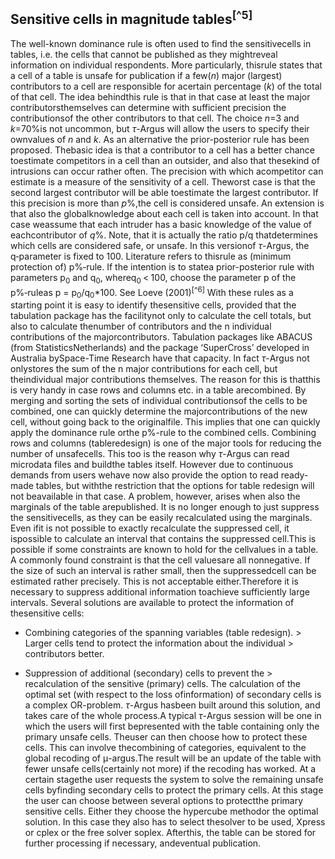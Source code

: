 ## Sensitive cells in magnitude tables^[^5]^
The well-known dominance rule is often used to find the sensitivecells in tables, i.e. the cells that cannot be published as they mightreveal information on individual respondents. More particularly, thisrule states that a cell of a table is unsafe for publication if a few(*n*) major (largest) contributors to a cell are responsible for acertain percentage (*k*) of the total of that cell. The idea behindthis rule is that in that case at least the major contributorsthemselves can determine with sufficient precision the contributionsof the other contributors to that cell. The choice *n*=3 and *k*=70%is not uncommon, but $\tau$-Argus will allow the users to specify their ownvalues of *n* and *k*.
As an alternative the prior-posterior rule has been proposed. Thebasic idea is that a contributor to a cell has a better chance toestimate competitors in a cell than an outsider, and also that thesekind of intrusions can occur rather often. The precision with which acompetitor can estimate is a measure of the sensitivity of a cell. Theworst case is that the second largest contributor will be able toestimate the largest contributor. If this precision is more than *p*%,the cell is considered unsafe. An extension is that also the globalknowledge about each cell is taken into account. In that case weassume that each intruder has a basic knowledge of the value of eachcontributor of *q*%. Note, that it is actually the ratio p/q thatdetermines which cells are considered safe, or unsafe. In this versionof $\tau$-Argus, the q‑parameter is fixed to 100. Literature refers to thisrule as (minimum protection of) p%‑rule. If the intention is to statea prior-posterior rule with parameters p~0~ and q~0~, whereq~0~~ ~\<~ ~100, choose the parameter p of the p%‑ruleas p = p~0~/q~0~\*100. See Loeve (2001)^[^6]^
With these rules as a starting point it is easy to identify thesensitive cells, provided that the tabulation package has the facilitynot only to calculate the cell totals, but also to calculate thenumber of contributors and the n individual contributions of the majorcontributors. Tabulation packages like ABACUS (from StatisticsNetherlands) and the package 'SuperCross' developed in Australia bySpace-Time Research have that capacity. In fact $\tau$-Argus not onlystores the sum of the n major contributions for each cell, but theindividual major contributions themselves. The reason for this is thatthis is very handy in case rows and columns etc. in a table arecombined. By merging and sorting the sets of individual contributionsof the cells to be combined, one can quickly determine the majorcontributions of the new cell, without going back to the originalfile. This implies that one can quickly apply the dominance rule orthe p%-rule to the combined cells. Combining rows and columns (tableredesign) is one of the major tools for reducing the number of unsafecells.
This too is the reason why $\tau$-Argus can read microdata files and buildthe tables itself. However due to continuous demands from users wehave now also provide the option to read ready-made tables, but withthe restriction that the options for table redesign will not beavailable in that case.
A problem, however, arises when also the marginals of the table arepublished. It is no longer enough to just suppress the sensitivecells, as they can be easily recalculated using the marginals. Even ifit is not possible to exactly recalculate the suppressed cell, it ispossible to calculate an interval that contains the suppressed cell.This is possible if some constraints are known to hold for the cellvalues in a table. A commonly found constraint is that the cell valuesare all nonnegative.
If the size of such an interval is rather small, then the suppressedcell can be estimated rather precisely. This is not acceptable either.Therefore it is necessary to suppress additional information toachieve sufficiently large intervals.
Several solutions are available to protect the information of thesensitive cells:

-   Combining categories of the spanning variables (table redesign).
    > Larger cells tend to protect the information about the individual
    > contributors better.

-   Suppression of additional (secondary) cells to prevent the
    > recalculation of the sensitive (primary) cells.
The calculation of the optimal set (with respect to the loss ofinformation) of secondary cells is a complex OR-problem. $\tau$-Argus hasbeen built around this solution, and takes care of the whole process.A typical $\tau$-Argus session will be one in which the users will first bepresented with the table containing only the primary unsafe cells. Theuser can then choose how to protect these cells. This can involve thecombining of categories, equivalent to the global recoding of μ-argus.The result will be an update of the table with fewer unsafe cells(certainly not more) if the recoding has worked. At a certain stagethe user requests the system to solve the remaining unsafe cells byfinding secondary cells to protect the primary cells.
At this stage the user can choose between several options to protectthe primary sensitive cells. Either they choose the hypercube methodor the optimal solution. In this case they also has to select thesolver to be used, Xpress or cplex or the free solver soplex. Afterthis, the table can be stored for further processing if necessary, andeventual publication.

